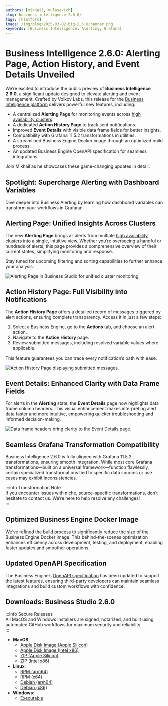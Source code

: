 ```yaml
---
authors: [mikhail, mulasevich]
slug: business-intelligence-2.6.0/
tags: [Platform]
image: /img/blog/2025-03-02-big-2.6.0/banner.png
keywords: [Business Intelligence, Alerting, Grafana]
---
```



# Business Intelligence 2.6.0: Alerting Page, Action History, and Event Details Unveiled

We’re excited to introduce the public preview of **Business Intelligence 2.6.0**, a significant update designed to elevate alerting and event management. Crafted by Volkov Labs, this release for the [Business Intelligence platform](/docs/) delivers powerful new features, including:

- A centralized **Alerting Page** for monitoring events across [high availability clusters](/docs/studio/manage-clusters/).
- A dedicated **Action History Page** to track sent notifications.
- Improved **Event Details** with visible data frame fields for better insights.
- Compatibility with Grafana 11.5.2 transformations in utilities.
- A streamlined Business Engine Docker image through an optimized build process.
- An updated Business Engine OpenAPI specification for seamless integrations.

Join Mikhail as he showcases these game-changing updates in detail:

<Youtube
  id="IOYyfIkNwJ4"
  title="Business Alerting, Action History, and Event Page Updates in Business Intelligence 2.6.0"
/>

## Spotlight: Supercharge Alerting with Dashboard Variables

Dive deeper into Business Alerting by learning how dashboard variables can transform your workflows in Grafana:

<Youtube
  id="ey0ZSbSDxtI"
  title="Mastering Business Alerting: Dashboard Variables in Grafana Cloud"
/>

## Alerting Page: Unified Insights Across Clusters

The new **Alerting Page** brings all alerts from multiple [high availability clusters](/docs/studio/manage-clusters/) into a single, intuitive view. Whether you’re overseeing a handful or hundreds of alerts, this page provides a comprehensive overview of their current states, simplifying monitoring and response.

Stay tuned for upcoming filtering and sorting capabilities to further enhance your analysis.

<Image
  title="Alerting Page in Business Studio for unified cluster monitoring."
  src="/img/blog/2025-03-02-big-2.6.0/page-alerting.png"
/>

## Action History Page: Full Visibility into Notifications

The **Action History Page** offers a detailed record of messages triggered by alert actions, ensuring complete transparency. Access it in just a few steps:

1. Select a Business Engine, go to the **Actions** tab, and choose an alert action.
2. Navigate to the **Action History** page.
3. Review submitted messages, including resolved variable values where applicable.

This feature guarantees you can trace every notification’s path with ease.

<Image
  title="Action History Page displaying submitted messages."
  src="/img/blog/2025-03-02-big-2.6.0/action-history.png"
/>

## Event Details: Enhanced Clarity with Data Frame Fields

For alerts in the **Alerting** state, the **Event Details** page now highlights data frame column headers. This visual enhancement makes interpreting alert data faster and more intuitive, empowering quicker troubleshooting and informed decision-making.

<Image
  title="Data frame headers bring clarity to the Event Details page."
  src="/img/blog/2025-03-02-big-2.6.0/frame.png"
/>

## Seamless Grafana Transformation Compatibility

Business Intelligence 2.6.0 is fully aligned with Grafana 11.5.2 transformations, ensuring smooth integration. While most core Grafana transformations—built on a universal framework—function flawlessly, certain specialized transformations tied to specific data sources or use cases may exhibit inconsistencies.

:::info Transformation Note  
If you encounter issues with niche, source-specific transformations, don’t hesitate to contact us. We’re here to help resolve any challenges!  
:::

## Optimized Business Engine Docker Image

We’ve refined the build process to significantly reduce the size of the Business Engine Docker image. This behind-the-scenes optimization enhances efficiency across development, testing, and deployment, enabling faster updates and smoother operations.

## Updated OpenAPI Specification

The Business Engine’s [OpenAPI specification](/docs/api/) has been updated to support the latest features, ensuring third-party developers can maintain seamless integrations and build custom workflows with confidence.

## Downloads: Business Studio 2.6.0

:::info Secure Releases  
All MacOS and Windows installers are signed, notarized, and built using automated GitHub workflows for maximum security and reliability.  
:::

- **MacOS**:
  - [Apple Disk Image (Apple Silicon)](https://github.com/VolkovLabs/business-intelligence/releases/download/v2.6.0/Business.Studio-2.6.0-arm64.dmg)
  - [Apple Disk Image (Intel x86)](https://github.com/VolkovLabs/business-intelligence/releases/download/v2.6.0/Business.Studio-2.6.0-x64.dmg)
  - [ZIP (Apple Silicon)](https://github.com/VolkovLabs/business-intelligence/releases/download/v2.6.0/Business.Studio-darwin-arm64-2.6.0.zip)
  - [ZIP (Intel x86)](https://github.com/VolkovLabs/business-intelligence/releases/download/v2.6.0/Business.Studio-darwin-x64-2.6.0.zip)
- **Linux**:
  - [RPM (arm64)](https://github.com/VolkovLabs/business-intelligence/releases/download/v2.6.0/business-studio-2.6.0-1.arm64.rpm)
  - [RPM (x64)](https://github.com/VolkovLabs/business-intelligence/releases/download/v2.6.0/business-studio-2.6.0-1.x86_64.rpm)
  - [Debian (arm64)](https://github.com/VolkovLabs/business-intelligence/releases/download/v2.6.0/business-studio_2.6.0_arm64.deb)
  - [Debian (x86)](https://github.com/VolkovLabs/business-intelligence/releases/download/v2.6.0/business-studio_2.6.0_amd64.deb)
- **Windows**:
  - [Executable](https://github.com/VolkovLabs/business-intelligence/releases/download/v2.6.0/Business.Studio-2.6.0.Setup.exe)

<GettingStarted />

<Feedback />
